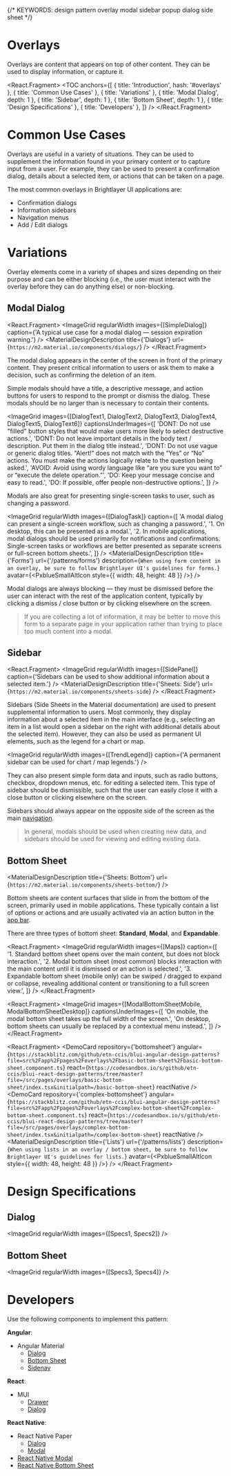 


{/* KEYWORDS: design pattern overlay modal sidebar popup dialog side sheet */}

# Overlays

<ImageGrid images={[Banner]} regularWidth />

Overlays are content that appears on top of other content. They can be used to display information, or capture it.

<React.Fragment>
    <TOC
        anchors={[
            { title: 'Introduction', hash: '#overlays' },
            { title: 'Common Use Cases' },
            { title: 'Variations' },
            { title: 'Modal Dialog', depth: 1 },
            { title: 'Sidebar', depth: 1 },
            { title: 'Bottom Sheet', depth: 1 },
            { title: 'Design Specifications' },
            { title: 'Developers' },
        ]}
    />
    <Divider />
</React.Fragment>

# Common Use Cases

Overlays are useful in a variety of situations. They can be used to supplement the information found in your primary content or to capture input from a user. For example, they can be used to present a confirmation dialog, details about a selected item, or actions that can be taken on a page.

The most common overlays in Brightlayer UI applications are:

-   Confirmation dialogs
-   Information sidebars
-   Navigation menus
-   Add / Edit dialogs

<Divider />

# Variations

Overlay elements come in a variety of shapes and sizes depending on their purpose and can be either blocking (i.e., the user must interact with the overlay before they can do anything else) or non-blocking.

## Modal Dialog

<React.Fragment>
    <ImageGrid
        regularWidth
        images={[SimpleDialog]}
        caption={'A typical use case for a modal dialog — session expiration warning.'}
    />
    <MaterialDesignDescription title={'Dialogs'} url={`https://m2.material.io/components/dialogs/`} />
</React.Fragment>

The modal dialog appears in the center of the screen in front of the primary content. They present critical information to users or ask them to make a decision, such as confirming the deletion of an item.

Simple modals should have a title, a descriptive message, and action buttons for users to respond to the prompt or dismiss the dialog. These modals should be no larger than is necessary to contain their contents.

<ImageGrid
    images={[DialogText1, DialogText2, DialogText3, DialogText4, DialogText5, DialogText6]}
    captionsUnderImages={[
        'DONT: Do not use "filled" button styles that would make users more likely to select destructive actions.',
        'DONT: Do not leave important details in the body text / description. Put them in the dialog title instead.',
        'DONT: Do not use vague or generic dialog titles. “Alert!” does not match with the “Yes” or “No” actions. You must make the actions logically relate to the question being asked.',
        'AVOID: Avoid using wordy language like “are you sure you want to” or “execute the delete operation.”',
        'DO: Keep your message concise and easy to read.',
        'DO: If possible, offer people non-destructive options.',
    ]}
/>

Modals are also great for presenting single-screen tasks to user, such as changing a password.

<ImageGrid
    regularWidth
    images={[DialogTask]}
    caption={[
        'A modal dialog can present a single-screen workflow, such as changing a password.',
        '1. On desktop, this can be presented as a modal.',
        '2. In mobile applications, modal dialogs should be used primarily for notifications and confirmations. Single-screen tasks or workflows are better presented as separate screens or full-screen bottom sheets.',
    ]}
/>
<MaterialDesignDescription
    title={'Forms'}
    url={'/patterns/forms'}
    description={`When using form content in an overlay, be sure to follow Brightlayer UI's guidelines for forms.`}
    avatar={<PxblueSmallAltIcon style={{ width: 48, height: 48 }} />}
/>

Modal dialogs are always blocking — they must be dismissed before the user can interact with the rest of the application content, typically by clicking a dismiss / close button or by clicking elsewhere on the screen.

> If you are collecting a lot of information, it may be better to move this form to a separate page in your application rather than trying to place too much content into a modal.

## Sidebar

<React.Fragment>
    <ImageGrid
        regularWidth
        images={[SidePanel]}
        caption={'Sidebars can be used to show additional information about a selected item.'}
    />
    <MaterialDesignDescription title={'Sheets: Side'} url={`https://m2.material.io/components/sheets-side`} />
</React.Fragment>

Sidebars (Side Sheets in the Material documentation) are used to present supplemental information to users. Most commonly, they display information about a selected item in the main interface (e.g., selecting an item in a list would open a sidebar on the right with additional details about the selected item). However, they can also be used as permanent UI elements, such as the legend for a chart or map.

<ImageGrid regularWidth images={[TrendLegend]} caption={'A permanent sidebar can be used for chart / map legends.'} />

They can also present simple form data and inputs, such as radio buttons, checkbox, dropdown menus, etc. for editing a selected item. This type of sidebar should be dismissible, such that the user can easily close it with a close button or clicking elsewhere on the screen.

Sidebars should always appear on the opposite side of the screen as the main [navigation](/patterns/navigation).

> In general, modals should be used when creating new data, and sidebars should be used for viewing and editing existing data.

## Bottom Sheet

<MaterialDesignDescription title={'Sheets: Bottom'} url={`https://m2.material.io/components/sheets-bottom/`} />

Bottom sheets are content surfaces that slide in from the bottom of the screen, primarily used in mobile applications. These typically contain a list of options or actions and are usually activated via an action button in the [app bar](/patterns/appbar).

There are three types of bottom sheet: **Standard**, **Modal**, and **Expandable**.

<React.Fragment>
    <ImageGrid
        regularWidth
        images={[Maps]}
        caption={[
            '1. Standard bottom sheet opens over the main content, but does not block interaction.',
            '2. Modal bottom sheet (most common) blocks interaction with the main content until it is dismissed or an action is selected.',
            '3. Expandable bottom sheet (mobile only) can be swiped / dragged to expand or collapse, revealing additional content or transitioning to a full screen view.',
        ]}
    />
</React.Fragment>

<React.Fragment>
    <ImageGrid
        images={[ModalBottomSheetMobile, ModalBottomSheetDesktop]}
        captionsUnderImages={[
            'On mobile, the modal bottom sheet takes up the full width of the screen.',
            'On desktop, bottom sheets can usually be replaced by a contextual menu instead.',
        ]}
    />
</React.Fragment>

<React.Fragment>
    <DemoCard
        repository={'bottomsheet'}
        angular={`https://stackblitz.com/github/etn-ccis/blui-angular-design-patterns?file=src%2Fapp%2Fpages%2Foverlays%2Fbasic-bottom-sheet%2Fbasic-bottom-sheet.component.ts`}
        react={`https://codesandbox.io/s/github/etn-ccis/blui-react-design-patterns/tree/master?file=/src/pages/overlays/basic-bottom-sheet/index.tsx&initialpath=/basic-bottom-sheet`}
        reactNative
    />
    <DemoCard
        repository={'complex-bottomsheet'}
        angular={`https://stackblitz.com/github/etn-ccis/blui-angular-design-patterns?file=src%2Fapp%2Fpages%2Foverlays%2Fcomplex-bottom-sheet%2Fcomplex-bottom-sheet.component.ts`}
        react={`https://codesandbox.io/s/github/etn-ccis/blui-react-design-patterns/tree/master?file=/src/pages/overlays/complex-bottom-sheet/index.tsx&initialpath=/complex-bottom-sheet`}
        reactNative
    />
    <MaterialDesignDescription
        title={'Lists'}
        url={'/patterns/lists'}
        description={`When using lists in an overlay / bottom sheet, be sure to follow Brightlayer UI's guidelines for lists.`}
        avatar={<PxblueSmallAltIcon style={{ width: 48, height: 48 }} />}
    />
    <Divider />
</React.Fragment>

# Design Specifications

## Dialog

<ImageGrid regularWidth images={[Specs1, Specs2]} />

## Bottom Sheet

<ImageGrid regularWidth images={[Specs3, Specs4]} />
<Divider />

# Developers

Use the following components to implement this pattern:

**Angular**:

-   Angular Material
    -   [Dialog](https://material.angular.io/components/dialog/overview)
    -   [Bottom Sheet](https://material.angular.io/components/bottom-sheet/overview)
    -   [Sidenav](https://material.angular.io/components/sidenav/overview)

**React**:

-   MUI
    -   [Drawer](https://mui.com/material-ui/react-drawer/)
    -   [Dialog](https://mui.com/material-ui/react-dialog/)

**React Native**:

-   React Native Paper
    -   [Dialog](https://callstack.github.io/react-native-paper/docs/components/Dialog/)
    -   [Modal](https://callstack.github.io/react-native-paper/docs/components/Modal)
-   [React Native Modal](https://github.com/react-native-community/react-native-modal)
-   [React Native Bottom Sheet](https://gorhom.github.io/react-native-bottom-sheet/)
